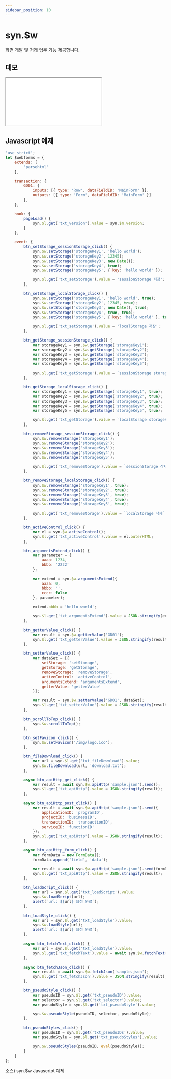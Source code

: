 ```yaml
---
sidebar_position: 10
---
```


# syn.$w

화면 개발 및 거래 업무 기능 제공합니다.

## 데모

<iframe src="/sample/syn/webforms.html" className="w:100% h:100vh"></iframe>

## Javascript 예제

```javascript
'use strict';
let $webforms = {
    extends: [
        'parsehtml'
    ],

    transaction: {
        GD01: {
            inputs: [{ type: 'Row', dataFieldID: 'MainForm' }],
            outputs: [{ type: 'Form', dataFieldID: 'MainForm' }]
        },
    },

    hook: {
        pageLoad() {
            syn.$l.get('txt_version').value = syn.$m.version;
        }
    },

    event: {
        btn_setStorage_sessionStorage_click() {
            syn.$w.setStorage('storageKey1', 'hello world');
            syn.$w.setStorage('storageKey2', 12345);
            syn.$w.setStorage('storageKey3', new Date());
            syn.$w.setStorage('storageKey4', true);
            syn.$w.setStorage('storageKey5', { key: 'hello world' });

            syn.$l.get('txt_setStorage').value = 'sessionStorage 저장';
        },

        btn_setStorage_localStorage_click() {
            syn.$w.setStorage('storageKey1', 'hello world', true);
            syn.$w.setStorage('storageKey2', 12345, true);
            syn.$w.setStorage('storageKey3', new Date(), true);
            syn.$w.setStorage('storageKey4', true, true);
            syn.$w.setStorage('storageKey5', { key: 'hello world' }, true);

            syn.$l.get('txt_setStorage').value = 'localStorage 저장';
        },

        btn_getStorage_sessionStorage_click() {
            var storageKey1 = syn.$w.getStorage('storageKey1');
            var storageKey2 = syn.$w.getStorage('storageKey2');
            var storageKey3 = syn.$w.getStorage('storageKey3');
            var storageKey4 = syn.$w.getStorage('storageKey4');
            var storageKey5 = syn.$w.getStorage('storageKey5');

            syn.$l.get('txt_getStorage').value = `sessionStorage storageKey1: ${storageKey1}, storageKey2: ${storageKey2}, storageKey3: ${storageKey3}, storageKey4: ${storageKey4}, storageKey5: ${storageKey5}`;
        },

        btn_getStorage_localStorage_click() {
            var storageKey1 = syn.$w.getStorage('storageKey1', true);
            var storageKey2 = syn.$w.getStorage('storageKey2', true);
            var storageKey3 = syn.$w.getStorage('storageKey3', true);
            var storageKey4 = syn.$w.getStorage('storageKey4', true);
            var storageKey5 = syn.$w.getStorage('storageKey5', true);

            syn.$l.get('txt_getStorage').value = `localStorage storageKey1: ${storageKey1}, storageKey2: ${storageKey2}, storageKey3: ${storageKey3}, storageKey4: ${storageKey4}, storageKey5: ${storageKey5}`;
        },

        btn_removeStorage_sessionStorage_click() {
            syn.$w.removeStorage('storageKey1');
            syn.$w.removeStorage('storageKey2');
            syn.$w.removeStorage('storageKey3');
            syn.$w.removeStorage('storageKey4');
            syn.$w.removeStorage('storageKey5');

            syn.$l.get('txt_removeStorage').value = `sessionStorage 삭제`;
        },

        btn_removeStorage_localStorage_click() {
            syn.$w.removeStorage('storageKey1', true);
            syn.$w.removeStorage('storageKey2', true);
            syn.$w.removeStorage('storageKey3', true);
            syn.$w.removeStorage('storageKey4', true);
            syn.$w.removeStorage('storageKey5', true);

            syn.$l.get('txt_removeStorage').value = `localStorage 삭제`;
        },

        btn_activeControl_click() {
            var el = syn.$w.activeControl();
            syn.$l.get('txt_activeControl').value = el.outerHTML;
        },

        btn_argumentsExtend_click() {
            var parameter = {
                aaaa: 1234,
                bbbb: '2222'
            };

            var extend = syn.$w.argumentsExtend({
                aaaa: 0,
                bbbb: '',
                cccc: false
            }, parameter);

            extend.bbbb = 'hello world';

            syn.$l.get('txt_argumentsExtend').value = JSON.stringify(extend);
        },

        btn_getterValue_click() {
            var result = syn.$w.getterValue('GD01');
            syn.$l.get('txt_getterValue').value = JSON.stringify(result);
        },

        btn_setterValue_click() {
            var dataSet = [{
                setStorage: 'setStorage',
                getStorage: 'getStorage',
                removeStorage: 'removeStorage',
                activeControl: 'activeControl',
                argumentsExtend: 'argumentsExtend',
                getterValue: 'getterValue'
            }];

            var result = syn.$w.setterValue('GD01', dataSet);
            syn.$l.get('txt_setterValue').value = JSON.stringify(result);
        },

        btn_scrollToTop_click() {
            syn.$w.scrollToTop();
        },

        btn_setFavicon_click() {
            syn.$w.setFavicon('/img/logo.ico');
        },

        btn_fileDownload_click() {
            var url = syn.$l.get('txt_fileDownload').value;
            syn.$w.fileDownload(url, 'download.txt');
        },

        async btn_apiHttp_get_click() {
            var result = await syn.$w.apiHttp('sample.json').send();
            syn.$l.get('txt_apiHttp').value = JSON.stringify(result);
        },

        async btn_apiHttp_post_click() {
            var result = await syn.$w.apiHttp('sample.json').send({
                applicationID: 'programID',
                projectID: 'businessID',
                transactionID: 'transactionID',
                serviceID: 'functionID'
            });
            syn.$l.get('txt_apiHttp').value = JSON.stringify(result);
        },

        async btn_apiHttp_form_click() {
            var formData = new FormData();
            formData.append('field', 'data');

            var result = await syn.$w.apiHttp('sample.json').send(formData);
            syn.$l.get('txt_apiHttp').value = JSON.stringify(result);
        },

        btn_loadScript_click() {
            var url = syn.$l.get('txt_loadScript').value;
            syn.$w.loadScript(url);
            alert(`url: ${url} 요청 완료`);
        },

        btn_loadStyle_click() {
            var url = syn.$l.get('txt_loadStyle').value;
            syn.$w.loadStyle(url);
            alert(`url: ${url} 요청 완료`);
        },

        async btn_fetchText_click() {
            var url = syn.$l.get('txt_loadStyle').value;
            syn.$l.get('txt_fetchText').value = await syn.$w.fetchText(url);
        },

        async btn_fetchJson_click() {
            var result = await syn.$w.fetchJson('sample.json');
            syn.$l.get('txt_fetchJson').value = JSON.stringify(result);
        },

        btn_pseudoStyle_click() {
            var pseudoID = syn.$l.get('txt_pseudoID').value;
            var selector = syn.$l.get('txt_selector').value;
            var pseudoStyle = syn.$l.get('txt_pseudoStyle').value;

            syn.$w.pseudoStyle(pseudoID, selector, pseudoStyle);
        },

        btn_pseudoStyles_click() {
            var pseudoID = syn.$l.get('txt_pseudoIDs').value;
            var pseudoStyle = syn.$l.get('txt_pseudoStyles').value;

            syn.$w.pseudoStyles(pseudoID, eval(pseudoStyle));
        }
    }
};

```
소스) syn.$w Javascript 예제